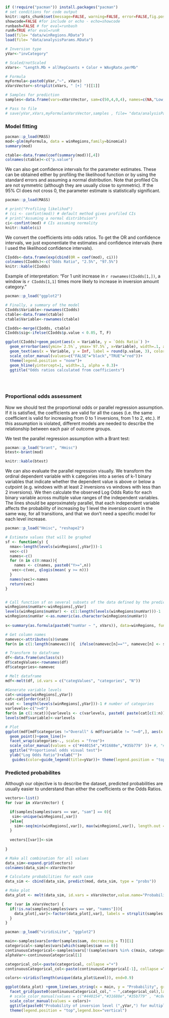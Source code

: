<!--
---
 title: "Ordinal logistic model on large windows data - chapter 3"
 author: "Ruth Gómez Graciani"
 output:
   pdf_document: default
 header-includes:
  \usepackage{float}
  \floatplacement{figure}{H}
---
-->

```r
if (!require("pacman")) install.packages("pacman")
# set conditions for code output
knitr::opts_chunk$set(message=FALSE, warning=FALSE, error=FALSE,fig.pos = "!H")
showcode=FALSE #for include or echo - echo=showcode 
runbash=FALSE # for eval=runbash
runR=TRUE #for eval=runR
load(file= "data/winRegions.RData")
load(file= "data/analysisParams.RData")
```

<!-- Example for Analysis Params -->

```r


# Inversion type
yVar<-"invCategory"

# Scaled/notScaled
xVars<- "Length.Mb + allRepCounts + Color + WAvgRate.perMb" 

# Formula
myFormula<-paste0(yVar,"~", xVars)
xVarsVector<-strsplit(xVars, " [+] ")[[1]]

# Samples for prediction
samples<-data.frame(vars=xVarsVector, sam=c(50,4,0,4), names=c(NA,"Low, Med-low, Med-high, High", "centromeric, arm, telomeric", "Low, Med-low, Med-high, High"), stringsAsFactors = F )

# Pass to file
# save(yVar,xVars,myFormulaxVarsVector,samples , file= "data/analysisParams.RData")

```

### Model fitting

```r
pacman::p_load(MASS)
mod<-glm(myFormula, data = winRegions,family=binomial)
summary(mod)

ctable<-data.frame(coef(summary(mod))[,4])
colnames(ctable)<-c("p.value")
```

We can also get confidence intervals for the parameter estimates. These can be obtained either by profiling the likelihood function or by using the standard errors and assuming a normal distribution. Note that profiled CIs are not symmetric (although they are usually close to symmetric). If the 95% CI does not cross 0, the parameter estimate is statistically significant.

```r
pacman::p_load(MASS)

# print("Profiling likelihod")
# (ci <- confint(mod)) # default method gives profiled CIs
# print("Assuming a normal distribtuion")
ci<-confint(mod) # CIs assuming normality
knitr::kable(ci)
```

We convert the coefficients into odds ratios. To get the OR and confidence intervals, we just exponentiate the estimates and confidence intervals (here I used the likelihood confidence intervals).

```r
CIodds<-data.frame(exp(cbind(OR = coef(mod), ci)))
colnames(CIodds)<-c("Odds Ratio", "2.5%", "97.5%")
knitr::kable(CIodds)
```
Example of interpretation: "For 1 unit increase in `r rownames(CIodds[1,])`, a window is `r CIodds[1,1]` times more likely to increase in inversion amount category."

```r
pacman::p_load("ggplot2")

# Finally, a summary of the model
CIodds$Variable<-rownames(CIodds)
ctable<-data.frame(ctable)
ctable$Variable<-rownames(ctable)

CIodds<-merge(CIodds, ctable)
CIodds$sig<-ifelse(CIodds$p.value < 0.05, T, F)

ggplot(CIodds)+geom_point(aes(x = Variable, y = `Odds Ratio`) )+
  geom_errorbar(aes(ymin=`2.5%`, ymax=`97.5%`, x=Variable), width=.1, alpha = 0.5)+
  geom_text(aes(x = Variable, y = Inf, label = round(p.value, 3), color = sig), vjust = 1.5, size = 3)+
  scale_color_manual(values=c("FALSE"="black","TRUE"="red"))+
  theme(legend.position = "none")+
  geom_hline(yintercept=1, width=.1, alpha = 0.3)+
  ggtitle("Odds ratios calculated from coefficients")


  
```


### Proportional odds assessment



<!-- We need to check the assumptions to ensure that it is a valid model. The assumptions of the Ordinal Logistic Regression are as follow and should be tested in order: -->

<!-- 1. The dependent variable is ordered. -->
<!-- 1. One or more of the independent variables are either continuous, categorical or ordinal. -->
<!-- 1. No multi-collinearity. -->
<!-- 1. Proportional odds -->

<!-- We know that our dataset satisfies the two first assumptions.  We have to test the other two. -->


Now we should test the proportional odds or parallel regression assumption. If it is satisfied, the coefficients are valid for all the cases (i.e. the same coefficient is valid for increasing from 0 to 1 inversions, from 1 to 2, etc.). If this assumption is violated, different models are needed to describe the relationship between each pair of outcome groups.

We test the parallel regression assumption with a Brant test:

```r
pacman::p_load("brant", "Hmisc")
btest<-brant(mod)
```

```r
knitr::kable(btest)
```

\newpage
We can also evaluate the parallel regression visually. We transform the ordinal dependent variable with k categories into a series of k-1 binary variables that indicate whether the dependent value is above or below a cutpoint (e.g. windows with at least 2 inversions vs windows with less than 2 inversions). We then calculate the observed Log Odds Ratio for each binary variable across multiple value ranges of the independent variables. The lines should be approximately parallel, that each independent variable affects the probability of increasing by 1 level the inversion count in the same way, for all transitions, and that we don't need a specific model for each level increase.

```r
pacman::p_load("Hmisc", "reshape2")

# Estimate values that will be graphed
sf <- function(y) {
  nmax<-length(levels(winRegions[,yVar]))-1
  vec<-c()
  names<-c()
  for (n in c(0:nmax)){
    names <- c(names, paste0("Y>=",n))
   vec<-c(vec, qlogis(mean( y >= n)))
  }
  names(vec)<-names
  return(vec)
}


# Call function sf on several subsets of the data defined by the predictors
winRegions$numVar<-winRegions[,yVar]
levels(winRegions$numVar) <- c(1:length(levels(winRegions$numVar)))-1
winRegions$numVar <-as.numeric(as.character(winRegions$numVar))  
  
s<-summary(as.formula(paste0("numVar ~ ", xVars)), data=winRegions, fun=sf)

# Get column names
namevec<-attributes(s)$vname
for(n in c(1:length(namevec))){  ifelse(namevec[n]=="", namevec[n] <- stored, stored <-namevec[n]) }

# Transform to dataframe
df<-data.frame(unclass(s))
df$categValues<-rownames(df)
df$categories<-namevec

# Melt dataframe
mdf<-melt(df, id.vars = c("categValues", "categories", "N"))

#Generate variable levels
cat<-unique(winRegions[,yVar])
cat<-cat[order(cat)]
ncat <- length(levels(winRegions[,yVar]))-1 # number of categories
varlevels<-c(">=0")
for(n in c(1:ncat)){varlevels <- c(varlevels, paste0( paste(cat[c(1:n)], collapse = "+"), " vs ", paste(cat[c((n+1):length(cat))], collapse = "+")))}
levels(mdf$variable)<-varlevels

# Plot
ggplot(mdf[mdf$categories !="Overall" & mdf$variable != ">=0",], aes(x = categValues, y = (value), color=variable, group = variable))+
  geom_point()+geom_line()+
  facet_wrap(categories~., scales = "free")+
  scale_color_manual(values = c("#440154","#31688e","#35b779" ))+ #, "#fde725"
  ggtitle("Proportional odds visual test")+
  ylab("Log Odds Ratio")+xlab("")+
   guides(color=guide_legend(title=yVar))+ theme(legend.position = "top", axis.text.x = element_text(size=8))

```
\newpage 

### Predicted probabilites

Although our objective is to describe the dataset, predicted probabilities are usually easier to understand than either the coefficients or the Odds Ratios. 

```r

vectors<-list()
for (var in xVarsVector) {

  if(samples[samples$vars == var, "sam"] == 0){
   sim<-unique(winRegions[,var])
  }else{
    sim<-seq(min(winRegions[,var]), max(winRegions[,var]), length.out = samples[samples$vars==var,"sam"])
  }
  
  vectors[[var]]<-sim
  
}

# Make all combination for all values
data_sim<-expand.grid(vectors)
colnames(data_sim)<-xVarsVector

# Calculate probabilities for each case
data_sim <- cbind(data_sim, predict(mod, data_sim, type = "probs"))

# Make plot
data_plot <- melt(data_sim, id.vars = xVarsVector,value.name="Probability", variable.name = "Level")

for (var in xVarsVector) {
  if(!is.na(samples[samples$vars == var, "names"])){
    data_plot[,var]<-factor(data_plot[,var], labels = strsplit(samples[samples$vars == var, "names"], ", " )[[1]]) 
  }
}
```

<!-- THIS PLOT IS LESS AUTOMATIZED -->

```r
pacman::p_load("viridisLite", "ggplot2")

main<-samples$vars[order(samples$sam, decreasing = T)][1]
categorical<-samples$vars[which(samples$sam == 0)]
continuousCategorical<-samples$vars[!(samples$vars %in% c(main, categorical) ) ]
alphaVar<-continuousCategorical[1]

categorical_col<-paste(categorical, collapse ="+")
continuousCategorical_col<-paste(continuousCategorical[-1], collapse ="+")

colors<-viridis(length(unique(data_plot$Level)), end=0.9)

ggplot(data_plot) +geom_line(aes_string(x = main, y = "Probability", group = paste0("interaction(Level,", alphaVar,")"), color="Level", alpha  = alphaVar))+
  facet_grid(paste0(continuousCategorical_col," ~ ",categorical_col),labeller = "label_both" )+
  # scale_color_manual(values = c("#440154","#31688e","#35b779" , "#c8e020"))+
  scale_color_manual(values = colors)+
  ggtitle(paste0("Probability of inversion level (",yVar,") for multiple scenarios"))+
  theme(legend.position = "top",legend.box="vertical")


```
